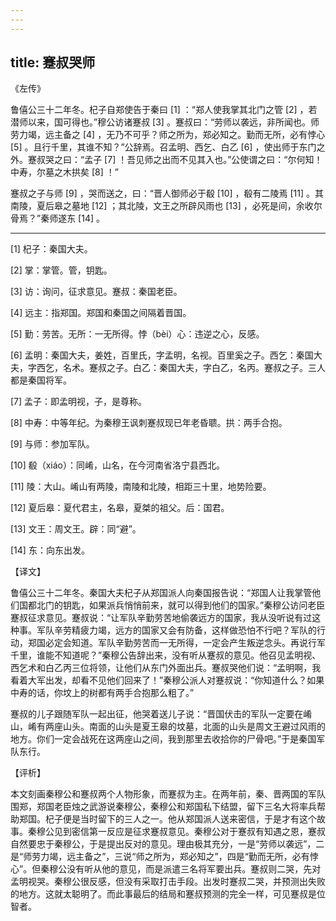 ```yaml
---
---
---
```

title: 蹇叔哭师
---




《左传》

鲁僖公三十二年冬。杞子自郑使告于秦曰 [1] ：“郑人使我掌其北门之管 [2] ，若潜师以来，国可得也。”穆公访诸蹇叔 [3] 。蹇叔曰：“劳师以袭远，非所闻也。师劳力竭，远主备之 [4] ，无乃不可乎？师之所为，郑必知之。勤而无所，必有悖心 [5] 。且行千里，其谁不知？”公辞焉。召孟明、西乞、白乙 [6] ，使出师于东门之外。蹇叔哭之曰：“孟子 [7] ！吾见师之出而不见其入也。”公使谓之曰：“尔何知！中寿，尔墓之木拱矣 [8] ！”

蹇叔之子与师 [9] ，哭而送之，曰：“晋人御师必于殽 [10] ，殽有二陵焉 [11] 。其南陵，夏后皋之墓地 [12] ；其北陵，文王之所辟风雨也 [13] ，必死是间，余收尔骨焉？”秦师遂东 [14] 。



* * *



[1] 杞子：秦国大夫。

[2] 掌：掌管。管，钥匙。

[3] 访：询问，征求意见。蹇叔：秦国老臣。

[4] 远主：指郑国。郑国和秦国之间隔着晋国。

[5] 勤：劳苦。无所：一无所得。悖（bèi）心：违逆之心，反感。

[6] 孟明：秦国大夫，姜姓，百里氏，字孟明，名视。百里奚之子。西乞：秦国大夫，字西乞，名术。蹇叔之子。白乙：秦国大夫，字白乙，名丙。蹇叔之子。三人都是秦国将军。

[7] 孟子：即孟明视，子，是尊称。

[8] 中寿：中等年纪。为秦穆王讽刺蹇叔现已年老昏聩。拱：两手合抱。

[9] 与师：参加军队。

[10] 殽（xiáo）：同崤，山名，在今河南省洛宁县西北。

[11] 陵：大山。崤山有两陵，南陵和北陵，相距三十里，地势险要。

[12] 夏后皋：夏代君主，名皋，夏桀的祖父。后：国君。

[13] 文王：周文王。辟：同“避”。

[14] 东：向东出发。

【译文】

鲁僖公三十二年冬。秦国大夫杞子从郑国派人向秦国报告说：“郑国人让我掌管他们国都北门的钥匙，如果派兵悄悄前来，就可以得到他们的国家。”秦穆公访问老臣蹇叔征求意见。蹇叔说：“让军队辛勤劳苦地偷袭远方的国家，我从没听说有过这种事。军队辛劳精疲力竭，远方的国家又会有防备，这样做恐怕不行吧？军队的行动，郑国必定会知道。军队辛勤劳苦而一无所得，一定会产生叛逆念头。再说行军千里，谁能不知道呢？”秦穆公告辞出来，没有听从蹇叔的意见。他召见孟明视、西乞术和白乙丙三位将领，让他们从东门外面出兵。蹇叔哭他们说：“孟明啊，我看着大军出发，却看不见他们回来了！”秦穆公派人对蹇叔说：“你知道什么？如果中寿的话，你坟上的树都有两手合抱那么粗了。”

蹇叔的儿子跟随军队一起出征，他哭着送儿子说：“晋国伏击的军队一定要在崤山，崤有两座山头。南面的山头是夏王皋的坟墓，北面的山头是周文王避过风雨的地方。你们一定会战死在这两座山之间，我到那里去收拾你的尸骨吧。”于是秦国军队东行。

【评析】

本文刻画秦穆公和蹇叔两个人物形象，而蹇叔为主。在两年前，秦、晋两国的军队围郑，郑国老臣烛之武游说秦穆公，秦穆公和郑国私下结盟，留下三名大将率兵帮助郑国。杞子便是当时留下的三人之一。他从郑国派人送来密信，于是才有这个故事。秦穆公见到密信第一反应是征求蹇叔意见。秦穆公对于蹇叔有知遇之恩，蹇叔自然要忠于秦穆公，于是提出反对的意见。理由极其充分，一是“劳师以袭远”，二是“师劳力竭，远主备之”，三说“师之所为，郑必知之”，四是“勤而无所，必有悖心”。但秦穆公没有听从他的意见，而是派遣三名将军要出兵。蹇叔则二哭，先对孟明视哭。秦穆公很反感，但没有采取打击手段。出发时蹇叔二哭，并预测出失败的地方。这就太聪明了。而此事最后的结局和蹇叔预测的完全一样，可见蹇叔是位智者。